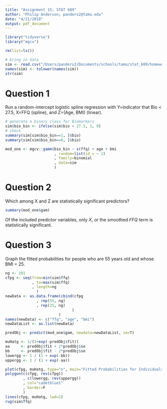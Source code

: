 ```yaml
---
title: "Assignment 15; STAT 689"
author: "Philip Anderson; panders2@tamu.edu"
date: "4/21/2018"
output: pdf_document
---
```


```r
library("tidyverse")
library("mgcv")
```

```r
rm(list=ls())
```

```r
# bring in data
sim <- read.csv("/Users/panders2/Documents/schools/tamu/stat_689/homework/semiparametric-regression/misc/OPEN_sim.csv")
names(sim) <- tolower(names(sim))
str(sim)
```

# Question 1
Run a random-intercept logistic spline regression with Y=indicator that Bio < 27.5, X=FFQ (spline), and Z=(Age, BMI) (linear).

```r
# generate a binary class for Biomarkers
sim$bio_bin <- ifelse(sim$bio < 27.5, 1, 0)
# check
summary(sim[sim$bio_bin==1, ]$bio)
summary(sim[sim$bio_bin==0, ]$bio)
```

```r
mod_one <- mgcv::gamm(bio_bin ~ s(ffq) + age + bmi
                      , random=list(id = ~ 1)
                      , family=binomial
                      , data=sim
                      )
```

# Question 2
Which among X and Z are statistically significant predictors?

```r
summary(mod_one$gam)
```

Of the included predictor variables, only _X_, or the smoothed _FFQ_ term is statistically significant.

# Question 3
Graph the fitted probabilities for people who are 55 years old and whose BMI = 25.

```r
ng <- 101
cfpg <- seq(from=min(sim$ffq)
            , to=max(sim$ffq)
            , length=ng
              )
newData <- as.data.frame(cbind(cfpg
              , rep(55, ng)
              , rep(25, ng)
                              )
                        )
names(newData) <- c("ffq", "age", "bmi")
newDataList <- as.list(newData)

predObj <- predict(mod_one$gam, newdata=newDataList, se=T)

muHatg <- 1/(1+exp(-predObj$fit))
aa     <- predObj$fit + 2*predObj$se
bb     <- predObj$fit - 2*predObj$se
lowergg <- 1 / (1 + exp(-bb)) 
uppergg <- 1 / (1 + exp(-aa)) 

```

```r
plot(cfpg, muHatg, type="n", main="Fitted Probabilities for Individuals 55 years old with BMI=25")
polygon(c(cfpg, rev(cfpg))
        , c(lowergg, rev(uppergg))
        , col="cadetblue1"
        , border=F
        )
lines(cfpg, muHatg, lwd=2)
rug(sim$ffq)
```




